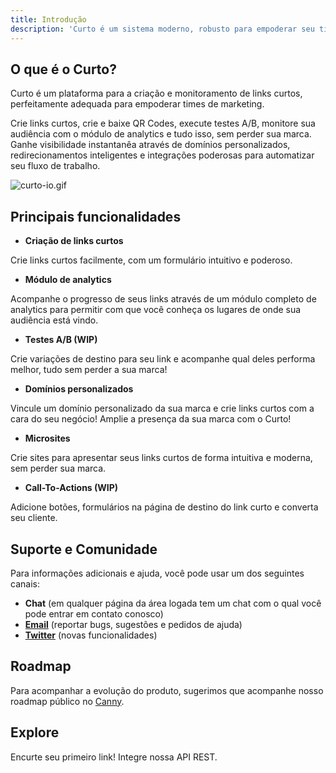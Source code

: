 ```yaml
---
title: Introdução
description: 'Curto é um sistema moderno, robusto para empoderar seu time de marketing à atingir sua audiência.'
---
```


## O que é o Curto?

Curto é um plataforma para a criação e monitoramento de links curtos, perfeitamente adequada para empoderar times de marketing.

Crie links curtos, crie e baixe QR Codes, execute testes A/B, monitore sua audiência com o módulo de analytics e tudo isso, sem perder sua marca. Ganhe visibilidade instantanêa através de domínios personalizados, redirecionamentos inteligentes e integrações poderosas para automatizar seu fluxo de trabalho.

![curto-io.gif](/images/curto-io.gif)

## Principais funcionalidades

- **Criação de links curtos**

Crie links curtos facilmente, com um formulário intuitivo e poderoso.

- **Módulo de analytics**

Acompanhe o progresso de seus links através de um módulo completo de analytics para permitir com que você conheça os lugares de onde sua audiência está vindo.

- **Testes A/B (WIP)**

Crie variações de destino para seu link e acompanhe qual deles performa melhor, tudo sem perder a sua marca!

- **Domínios personalizados**

Vincule um domínio personalizado da sua marca e crie links curtos com a cara do seu negócio! Amplie a presença da sua marca com o Curto!

- **Microsites**

Crie sites para apresentar seus links curtos de forma intuitiva e moderna, sem perder sua marca.

- **Call-To-Actions (WIP)**

Adicione botões, formulários na página de destino do link curto e converta seu cliente.

## Suporte e Comunidade

Para informações adicionais e ajuda, você pode usar um dos seguintes canais:

- **Chat** (em qualquer página da área logada tem um chat com o qual você pode entrar em contato conosco)
- [**Email**](mailto:vitor@curto.io) (reportar bugs, sugestões e pedidos de ajuda)
- [**Twitter**](https://twitter.com/curto_io) (novas funcionalidades)

## Roadmap

Para acompanhar a evolução do produto, sugerimos que acompanhe nosso roadmap público no [Canny](https://curto.canny.io).

## Explore

<CardGroup cols={2}>
  <Card title="Início Rápido" icon="play" href="/quickstart">
    Encurte seu primeiro link!
  </Card>
  <Card title="Referência da API" icon="file"  href="https://docs.curto.io/api-reference" >
    Integre nossa API REST.
  </Card>
</CardGroup>